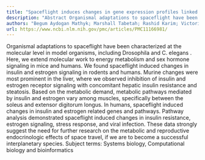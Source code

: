 ```yaml
---
title: "Spaceflight induces changes in gene expression profiles linked to insulin and estrogen"
description: "Abstract Organismal adaptations to spaceflight have been characterized at the molecular level in model organisms, including Drosophila and C. elegans . Here, we extend molecular work to energy metabol..."
authors: "Begum Aydogan Mathyk; Marshall Tabetah; Rashid Karim; Victoria Zaksas; JangKeun Kim; R I Anu; Masafumi Muratani; Alexia Tasoula; Ruth Subhash Singh; Yen-Kai Chen; Eliah Overbey; Jiwoon Park; Henry Cope; Hossein Fazelinia; Davide Povero; Joseph Borg; Remi V Klotz; Min Yu; Steven L Young; Christopher E Mason; Nathaniel Szewczyk; Riley M St Clair; Fathi Karouia; Afshin Beheshti"
url: https://www.ncbi.nlm.nih.gov/pmc/articles/PMC11166981/
---
```


Organismal adaptations to spaceflight have been characterized at the molecular level in model organisms, including Drosophila and C. elegans . Here, we extend molecular work to energy metabolism and sex hormone signaling in mice and humans. We found spaceflight induced changes in insulin and estrogen signaling in rodents and humans. Murine changes were most prominent in the liver, where we observed inhibition of insulin and estrogen receptor signaling with concomitant hepatic insulin resistance and steatosis. Based on the metabolic demand, metabolic pathways mediated by insulin and estrogen vary among muscles, specifically between the soleus and extensor digitorum longus. In humans, spaceflight induced changes in insulin and estrogen related genes and pathways. Pathway analysis demonstrated spaceflight induced changes in insulin resistance, estrogen signaling, stress response, and viral infection. These data strongly suggest the need for further research on the metabolic and reproductive endocrinologic effects of space travel, if we are to become a successful interplanetary species. Subject terms: Systems biology, Computational biology and bioinformatics
